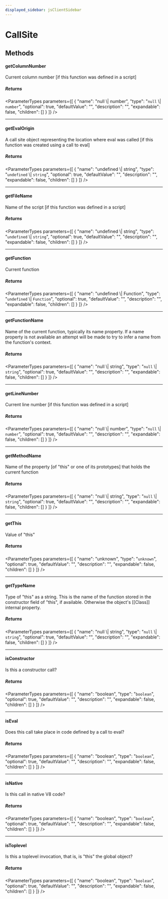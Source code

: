 ```yaml
---
displayed_sidebar: jsClientSidebar
---
```



# CallSite

## Methods

#### getColumnNumber

Current column number [if this function was defined in a script]

##### Returns

<ParameterTypes parameters={[
  {
    "name": "null \\| number",
    "type": "`null` \\| `number`",
    "optional": true,
    "defaultValue": "",
    "description": "",
    "expandable": false,
    "children": []
  }
]} />

___

#### getEvalOrigin

A call site object representing the location where eval was called
[if this function was created using a call to eval]

##### Returns

<ParameterTypes parameters={[
  {
    "name": "undefined \\| string",
    "type": "`undefined` \\| `string`",
    "optional": true,
    "defaultValue": "",
    "description": "",
    "expandable": false,
    "children": []
  }
]} />

___

#### getFileName

Name of the script [if this function was defined in a script]

##### Returns

<ParameterTypes parameters={[
  {
    "name": "undefined \\| string",
    "type": "`undefined` \\| `string`",
    "optional": true,
    "defaultValue": "",
    "description": "",
    "expandable": false,
    "children": []
  }
]} />

___

#### getFunction

Current function

##### Returns

<ParameterTypes parameters={[
  {
    "name": "undefined \\| Function",
    "type": "`undefined` \\| `Function`",
    "optional": true,
    "defaultValue": "",
    "description": "",
    "expandable": false,
    "children": []
  }
]} />

___

#### getFunctionName

Name of the current function, typically its name property.
If a name property is not available an attempt will be made to try
to infer a name from the function's context.

##### Returns

<ParameterTypes parameters={[
  {
    "name": "null \\| string",
    "type": "`null` \\| `string`",
    "optional": true,
    "defaultValue": "",
    "description": "",
    "expandable": false,
    "children": []
  }
]} />

___

#### getLineNumber

Current line number [if this function was defined in a script]

##### Returns

<ParameterTypes parameters={[
  {
    "name": "null \\| number",
    "type": "`null` \\| `number`",
    "optional": true,
    "defaultValue": "",
    "description": "",
    "expandable": false,
    "children": []
  }
]} />

___

#### getMethodName

Name of the property [of "this" or one of its prototypes] that holds
the current function

##### Returns

<ParameterTypes parameters={[
  {
    "name": "null \\| string",
    "type": "`null` \\| `string`",
    "optional": true,
    "defaultValue": "",
    "description": "",
    "expandable": false,
    "children": []
  }
]} />

___

#### getThis

Value of "this"

##### Returns

<ParameterTypes parameters={[
  {
    "name": "unknown",
    "type": "`unknown`",
    "optional": true,
    "defaultValue": "",
    "description": "",
    "expandable": false,
    "children": []
  }
]} />

___

#### getTypeName

Type of "this" as a string.
This is the name of the function stored in the constructor field of
"this", if available.  Otherwise the object's [[Class]] internal
property.

##### Returns

<ParameterTypes parameters={[
  {
    "name": "null \\| string",
    "type": "`null` \\| `string`",
    "optional": true,
    "defaultValue": "",
    "description": "",
    "expandable": false,
    "children": []
  }
]} />

___

#### isConstructor

Is this a constructor call?

##### Returns

<ParameterTypes parameters={[
  {
    "name": "boolean",
    "type": "`boolean`",
    "optional": true,
    "defaultValue": "",
    "description": "",
    "expandable": false,
    "children": []
  }
]} />

___

#### isEval

Does this call take place in code defined by a call to eval?

##### Returns

<ParameterTypes parameters={[
  {
    "name": "boolean",
    "type": "`boolean`",
    "optional": true,
    "defaultValue": "",
    "description": "",
    "expandable": false,
    "children": []
  }
]} />

___

#### isNative

Is this call in native V8 code?

##### Returns

<ParameterTypes parameters={[
  {
    "name": "boolean",
    "type": "`boolean`",
    "optional": true,
    "defaultValue": "",
    "description": "",
    "expandable": false,
    "children": []
  }
]} />

___

#### isToplevel

Is this a toplevel invocation, that is, is "this" the global object?

##### Returns

<ParameterTypes parameters={[
  {
    "name": "boolean",
    "type": "`boolean`",
    "optional": true,
    "defaultValue": "",
    "description": "",
    "expandable": false,
    "children": []
  }
]} />
